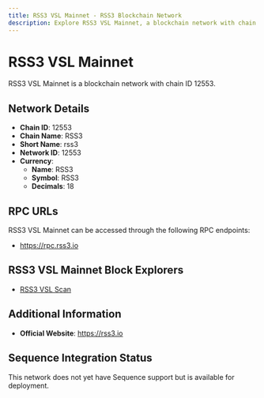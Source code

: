 ```yaml
--- 
title: RSS3 VSL Mainnet - RSS3 Blockchain Network
description: Explore RSS3 VSL Mainnet, a blockchain network with chain ID 12553. Learn about its native currency, RSS3, and how to interact with the network.
---
```


# RSS3 VSL Mainnet

RSS3 VSL Mainnet is a blockchain network with chain ID 12553.

## Network Details

- **Chain ID**: 12553
- **Chain Name**: RSS3
- **Short Name**: rss3
- **Network ID**: 12553
- **Currency**: 
  - **Name**: RSS3
  - **Symbol**: RSS3
  - **Decimals**: 18

## RPC URLs

RSS3 VSL Mainnet can be accessed through the following RPC endpoints:

- https://rpc.rss3.io

## RSS3 VSL Mainnet Block Explorers

- [RSS3 VSL Scan](https://scan.rss3.io)

## Additional Information

- **Official Website**: https://rss3.io

## Sequence Integration Status

This network does not yet have Sequence support but is available for deployment.
